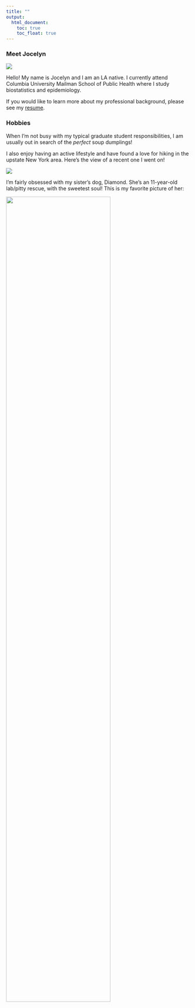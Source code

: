 ```yaml
---
title: ""
output: 
  html_document:
    toc: true
    toc_float: true
---
```


### Meet Jocelyn

<img src="images/photo.jpg">

Hello! My name is Jocelyn and I am an LA native. I currently attend Columbia University Mailman School of Public Health where I study biostatistics and epidemiology.    

If you would like to learn more about my professional background, please see my [resume](about.html).

  
### Hobbies
When I'm not busy with my typical graduate student responsibilities, I am usually out in search of the *perfect* soup dumplings!  


I also enjoy having an active lifestyle and have found a love for hiking in the upstate New York area. Here's the view of a recent one I went on!

<img src="images/hike.jpg">
  
  
I'm fairly obsessed with my sister's dog, Diamond. She's an 11-year-old lab/pitty rescue, with the sweetest soul! This is my favorite picture of her:

<img src="images/diamond.jpg" style="width:75%">

